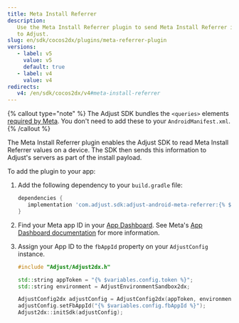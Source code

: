```yaml
---
title: Meta Install Referrer
description:
   Use the Meta Install Referrer plugin to send Meta Install Referrer information
   to Adjust.
slug: en/sdk/cocos2dx/plugins/meta-referrer-plugin
versions:
   - label: v5
     value: v5
     default: true
   - label: v4
     value: v4
redirects:
   v4: /en/sdk/cocos2dx/v4#meta-install-referrer
---
```


{% callout type="note" %}
The Adjust SDK bundles the `<queries>` elements [required by Meta](https://developers.facebook.com/docs/app-ads/meta-install-referrer#step-1--add-the-meta-apps). You don't need to add these to your `AndroidManifest.xml`.
{% /callout %}

The Meta Install Referrer plugin enables the Adjust SDK to read Meta Install Referrer values on a device. The SDK then sends this information to Adjust's servers as part of the install payload.

To add the plugin to your app:

1. Add the following dependency to your `build.gradle` file:

   ```groovy
   dependencies {
      implementation 'com.adjust.sdk:adjust-android-meta-referrer:{% $versions.android.v5 %}'
   }
   ```

1. Find your Meta app ID in your [App Dashboard](https://developers.facebook.com/apps). See Meta's [App Dashboard documentation](https://developers.facebook.com/docs/development/create-an-app/app-dashboard) for more information.

1. Assign your App ID to the `fbAppId` property on your `AdjustConfig` instance.

   ```cpp
   #include "Adjust/Adjust2dx.h"

   std::string appToken = "{% $variables.config.token %}";
   std::string environment = AdjustEnvironmentSandbox2dx;

   AdjustConfig2dx adjustConfig = AdjustConfig2dx(appToken, environment);
   adjustConfig.setFbAppId("{% $variables.config.fbAppId %}");
   Adjust2dx::initSdk(adjustConfig);
   ```
